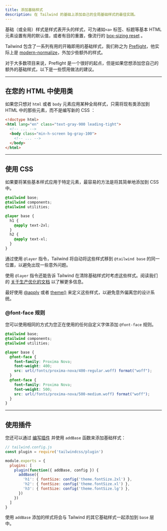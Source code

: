 ```yaml
---
title: 添加基础样式
description: 在 Tailwind 的基础上添加自己的全局基础样式的最佳实践。
---
```


<!-- Base (or global) styles are the styles at the beginning of a stylesheet that set useful defaults for basic HTML elements like `<a>` tags, headings, etc. or apply opinionated resets like the popular [box-sizing reset](https://www.paulirish.com/2012/box-sizing-border-box-ftw/). -->
基础（或全局）样式是样式表开头的样式，可为诸如`<a>` 标签、标题等基本 HTML 元素设置有用的默认值，或者有目的重置，像流行的 [box-sizing reset](https://www.paulirish.com/2012/box-sizing-border-box-ftw/) 。

<!-- Tailwind includes a useful set of base styles out of the box that we call [Preflight](/docs/preflight), which is really just [modern-normalize](https://github.com/sindresorhus/modern-normalize) plus a thin layer of additional more opinionated styles. -->
Tailwind 包含了一系列有用的开箱即用的基础样式，我们称之为 [Preflight](/docs/preflight)，他实际上是 [modern-normalize](https://github.com/sindresorhus/modern-normalize)，外加少些额外的样式。

<!-- Preflight is a great starting point for most projects, but if you'd ever like to add your own additional base styles, here are some recommendations for doing it idiomatically. -->
对于大多数项目来说，Preflight 是一个很好的起点，但是如果您想添加您自己的额外的基础样式，以下是一些惯用做法的建议。

---

## 在您的 HTML 中使用类

<!-- If you just want to apply some global styling to the `html` or `body` elements, consider just adding existing classes to those elements in your HTML instead of writing new CSS: -->
如果您只想对 `html` 或者 `body` 元素应用某种全局样式，只需将现有类添加到 HTML 中的那些元素，而不是编写新的 CSS ：

```html
<!doctype html>
<html lang="en" class="text-gray-900 leading-tight">
  <!-- ... -->
  <body class="min-h-screen bg-gray-100">
    <!-- ... -->
  </body>
</html>
```

---

## 使用 CSS

<!-- If you want to apply some base styles to specific elements, the easiest way is to simply add them in your CSS. -->
如果要将某些基本样式应用于特定元素，最容易的方法是将其简单地添加到 CSS 中。

```css
@tailwind base;
@tailwind components;
@tailwind utilities;

@layer base {
  h1 {
    @apply text-2xl;
  }
  h2 {
    @apply text-xl;
  }
}
```

<!-- By using the `@layer` directive, Tailwind will automatically move those styles to the same place as `@tailwind base` to avoid unintended specificity issues. -->
通过使用 `@layer` 指令，Tailwind 将自动将这些样式移到 `@tailwind base` 的同一位置，以避免出现一些意外问题。

<!-- Using the `@layer` directive will also instruct Tailwind to consider those styles for purging when purging the `base` layer. Read our [documentation on optimizing for production](/docs/optimizing-for-production) for more details. -->
使用 `@layer` 指令还能告诉 Tailwind 在清除基础样式时考虑这些样式。阅读我们的 [关于生产优化的文档](/docs/optimizing-for-production) 以了解更多信息。

<!-- It's a good idea to use [@apply](/docs/functions-and-directives#apply) or [theme()](/docs/functions-and-directives#theme) to define these styles to avoid accidentally deviating from your design system. -->
最好使用 [@apply](/docs/functions-and-directives#apply) 或者 [theme()](/docs/functions-and-directives#theme) 来定义这些样式，以避免意外偏离您的设计系统。

### @font-face 规则

<!-- You can use the same approach to add your `@font-face` rules for any custom fonts you're using: -->
您可以使用相同的方式为您正在使用的任何自定义字体添加 `@font-face` 规则。

```css
@tailwind base;
@tailwind components;
@tailwind utilities;

@layer base {
  @font-face {
    font-family: Proxima Nova;
    font-weight: 400;
    src: url(/fonts/proxima-nova/400-regular.woff) format("woff");
  }
  @font-face {
    font-family: Proxima Nova;
    font-weight: 500;
    src: url(/fonts/proxima-nova/500-medium.woff) format("woff");
  }
}
```

---

## 使用插件

<!-- You can also add base styles by [writing a plugin](/docs/plugins#adding-base-styles) and using the `addBase` function: -->
您还可以通过 [编写插件](/docs/plugins#adding-base-styles) 并使用 `addBase` 函数来添加基础样式：

```js
// tailwind.config.js
const plugin = require('tailwindcss/plugin')

module.exports = {
  plugins: [
    plugin(function({ addBase, config }) {
      addBase({
        'h1': { fontSize: config('theme.fontSize.2xl') },
        'h2': { fontSize: config('theme.fontSize.xl') },
        'h3': { fontSize: config('theme.fontSize.lg') },
      })
    })
  ]
}
```

<!-- Any styles added using `addBase` will be inserted into the `base` layer alongside Tailwind's other base styles. -->
使用 `addBase` 添加的样式将会与 Tailwind 的其它基础样式一起添加到 `base` 层中。

